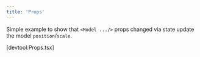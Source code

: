 ```yaml
---
title: 'Props'
---
```


Simple example to show that `<Model .../>` props changed via state update the
model `position`/`scale`.

[devtool:Props.tsx]
